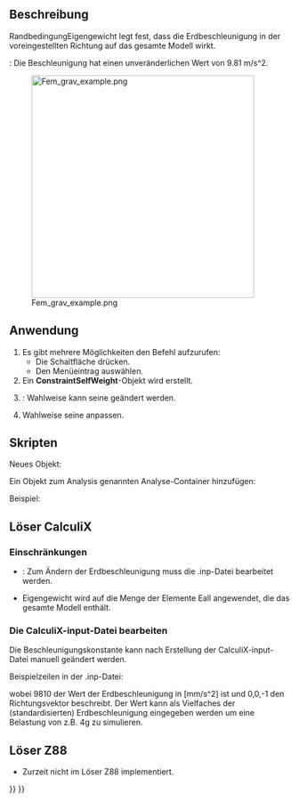 <languages/>

{{Docnav/de
|[[FEM_ConstraintCentrif/de|RandbedingungZentrif]]
|[[FEM_ConstraintInitialTemperature/de|RandbedingungStarttemperatur]]
|[[FEM_Workbench/de|FEM]]
|IconL=FEM_ConstraintCentrif.svg
|IconR=FEM_ConstraintInitialTemperature.svg
|IconC=Workbench_FEM.svg
}}

{{GuiCommandContainer|
{{GuiCommand/de
|Name=FEM ConstraintSelfWeight
|Name/de=FEM RandbedingungEigengewicht
|MenuLocation=Modell → Mechanische Randbedingungen und Lasten → Schwerkraft-Last
|Workbenches=[[FEM_Workbench/de|FEM]]
|SeeAlso=[[FEM_tutorial/de|FEM-Anleitung]]
}}
{{GuiCommandFemInfo/de
|Solvers=CalculiX, Elmer
}}
}}

<span id="Description"></span>
==Beschreibung==

RandbedingungEigengewicht legt fest, dass die Erdbeschleunigung in der voreingestellten Richtung auf das gesamte Modell  wirkt.

{{VersionMinus/de|0.21}}: Die Beschleunigung hat einen unveränderlichen Wert von 9.81 m/s^2.

[[Image:Fem_grav_example.png|400px]]

{{Caption|Ausleger mit einer der Schwerkraft ausgesetzten Spitzenmasse}}

<span id="Usage"></span>
==Anwendung==

# Es gibt mehrere Möglichkeiten den Befehl aufzurufen:
#* Die Schaltfläche {{Button|[[Image:FEM_ConstraintSelfWeight.svg|16px]] [[FEM_ConstraintSelfWeight/de|Schwerkraft-Last]]}} drücken.
#* Den Menüeintrag {{MenuCommand|Modell → Mechanische Randbedingungen und Lasten → [[Image:FEM_ConstraintSelfWeight.svg|16px]] Schwerkraft-Last}} auswählen.
# Ein '''ConstraintSelfWeight'''-Objekt wird erstellt.
# {{Version/de|1.0}}: Wahlweise kann seine {{PropertyData/de|Gravity Acceleration}} geändert werden.
# Wahlweise seine {{PropertyData/de|Gravity Direction}} anpassen.

<span id="Scripting"></span>
==Skripten==

Neues Objekt:

{{Code|code=
import ObjectsFem
ObjectsFem.makeConstraintSelfWeight(name)
}}

Ein Objekt zum Analysis genannten Analyse-Container hinzufügen:

{{Code|code=
App.ActiveDocument.Analysis.Member = App.ActiveDocument.Analysis.Member + [(object)]
}}

Beispiel:

{{Code|code=
import ObjectsFem
selfweight_obj = ObjectsFem.makeConstraintSelfWeight("MySelfWeightObject")
App.ActiveDocument.Analysis.Member = App.ActiveDocument.Analysis.Member + [selfweight_obj]
}}

<span id="Solver_CalculiX"></span>
==Löser CalculiX==

<span id="Limitations"></span>
===Einschränkungen===

* {{VersionMinus/de|0.21}}: Zum Ändern der Erdbeschleunigung muss die .inp-Datei bearbeitet werden.
*Eigengewicht wird auf die Menge der Elemente Eall angewendet, die das gesamte Modell enthält.

<span id="Editing_CalculiX_input_file"></span>
===Die CalculiX-input-Datei bearbeiten===

Die Beschleunigungskonstante kann nach Erstellung der CalculiX-input-Datei manuell geändert werden.

Beispielzeilen in der .inp-Datei:

{{Code|code=
*DLOAD
Eall,GRAV,9810,0.0,0.0,-1.0
}}

wobei 9810 der Wert der Erdbeschleunigung in [mm/s^2] ist und 0,0,-1 den Richtungsvektor beschreibt. Der Wert kann als Vielfaches der (standardisierten) Erdbeschleunigung eingegeben werden um eine Belastung von z.B. 4g zu simulieren.

<span id="Solver_Z88"></span>
==Löser Z88==

* Zurzeit nicht im Löser Z88 implementiert.


{{Docnav/de
|[[FEM_ConstraintCentrif/de|RandbedingungZentrif]]
|[[FEM_ConstraintInitialTemperature/de|RandbedingungStarttemperatur]]
|[[FEM_Workbench/de|FEM]]
|IconL=FEM_ConstraintCentrif.svg
|IconR=FEM_ConstraintInitialTemperature.svg
|IconC=Workbench_FEM.svg
}}

{{FEM Tools navi{{#translation:}}}}
{{Userdocnavi{{#translation:}}}}